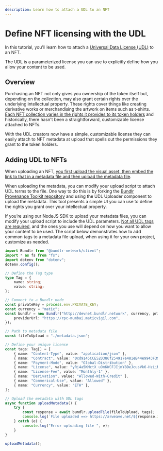 ```yaml
---
description: Learn how to attach a UDL to an NFT
---
```


# Define NFT licensing with the UDL

In this tutorial, you'll learn how to attach a [Universal Data License (UDL)](https://mirror.xyz/0x64eA438bd2784F2C52a9095Ec0F6158f847182d9/AjNBmiD4A4Sw-ouV9YtCO6RCq0uXXcGwVJMB5cdfbhE) to an NFT.

The UDL is a parameterized license you can use to explicitly define how you allow your content to be used.

## Overview

Purchasing an NFT not only gives you ownership of the token itself but, depending on the collection, may also grant certain rights over the underlying intellectual property. These rights cover things like creating derivative works or merchandising the artwork on items such as t-shirts. [Each NFT collection varies in the rights it provides to its token holders](https://www.forbes.com/sites/digital-assets/article/what-rights-come-with-your-nft/?sh=416b44b06fe7) and historically, there hasn't been a straightforward, customizable license attached to NFTs.

With the UDL creators now have a simple, customizable license they can easily attach to NFT metadata at upload that spells out the permissions they grant to the token holders.

## Adding UDL to NFTs

When uploading an NFT, [you first upload the visual asset, then embed the link to that in a metadata file and then upload the metadata file](/hands-on/tutorials/uploading-nfts).

When uploading the metadata, you can modify your upload script to attach UDL terms to the file. One way to do this is by forking the [Bundlr Provenance Toolkit repository](/developer-docs/provenance-toolkit) and using the UDL Uploader component to upload the metadata. This tool presents a simple UI you can use to define the rights you grant over your intellectual property.

If you’re using our NodeJS SDK to upload your metadata files, you can modify your upload script to include the UDL parameters. [Not all UDL tags are required](https://arwiki.wiki/#/en/Universal-Data-License-How-to-use-it), and the ones you use will depend on how you want to allow your content to be used. The script below demonstrates how to add common tags to a metadata file upload, when using it for your own project, customize as needed.

```ts
import Bundlr from "@bundlr-network/client";
import * as fs from "fs";
import dotenv from "dotenv";
dotenv.config();

// Define the Tag type
type Tag = {
	name: string;
	value: string;
};

// Connect to a Bundlr node
const privateKey = process.env.PRIVATE_KEY;
const currency = "matic";
const bundlr = new Bundlr("http://devnet.bundlr.network", currency, privateKey, {
	providerUrl: "https://rpc-mumbai.maticvigil.com",
});

// Path to metadata file
const fileToUpload = "./metadata.json";

// Define your unique license
const tags: Tag[] = [
	{ name: "Content-Type", value: "application/json" },
	{ name: "Contract", value: "0xd9145CCE52D386f254917e481eB44e9943F39138" },
	{ name: "Payment-Mode", value: "Global-Distribution" },
	{ name: "License", value: "yRj4a5KMctX_uOmKWCFJIjmY8DeJcusVk6-HzLiM_t8" },
	{ name: "License-Fee", value: "Monthly-1" },
	{ name: "Derivation", value: "Allowed-With-Credit" },
	{ name: "Commerical-Use", value: "Allowed" },
	{ name: "Currency", value: "ETH" },
];

// Upload the metadata with UDL tags
async function uploadMetadata() {
	try {
		const response = await bundlr.uploadFile(fileToUpload, tags);
		console.log(`File uploaded ==> https://arweave.net/${response.id}`);
	} catch (e) {
		console.log("Error uploading file ", e);
	}
}

uploadMetadata();
```
